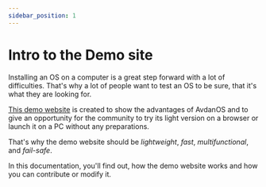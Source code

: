 ```yaml
---
sidebar_position: 1
---
```

# Intro to the Demo site 

Installing an OS on a computer is a great step forward with a lot of difficulties. That's why a lot of people want to test an OS to be sure, that it's what they are looking for.

[This demo website](https://avdan-os.github.io/Demo/) is created to show the advantages of AvdanOS and to give an opportunity for the community to try its light version on a browser or launch it on a PC without any preparations.

That's why the demo website should be _lightweight_, _fast_, _multifunctional_, and _fail-safe_.

In this documentation, you'll find out, how the demo website works and how you can contribute or modify it.